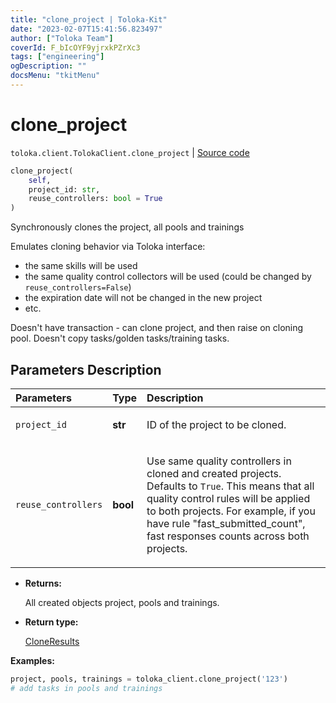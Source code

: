 ```yaml
---
title: "clone_project | Toloka-Kit"
date: "2023-02-07T15:41:56.823497"
author: ["Toloka Team"]
coverId: F_bIcOYF9yjrxkPZrXc3
tags: ["engineering"]
ogDescription: ""
docsMenu: "tkitMenu"
---
```


# clone_project
`toloka.client.TolokaClient.clone_project` | [Source code](https://github.com/Toloka/toloka-kit/blob/v1.1.3/src/client/__init__.py#L1204)

```python
clone_project(
    self,
    project_id: str,
    reuse_controllers: bool = True
)
```

Synchronously clones the project, all pools and trainings

Emulates cloning behavior via Toloka interface:
- the same skills will be used
- the same quality control collectors will be used (could be changed by `reuse_controllers=False`)
- the expiration date will not be changed in the new project
- etc.

Doesn't have transaction - can clone project, and then raise on cloning pool.
Doesn't copy tasks/golden tasks/training tasks.

## Parameters Description

| Parameters | Type | Description |
| :----------| :----| :-----------|
`project_id`|**str**|<p>ID of the project to be cloned.</p>
`reuse_controllers`|**bool**|<p>Use same quality controllers in cloned and created projects. Defaults to `True`. This means that all quality control rules will be applied to both projects. For example, if you have rule &quot;fast_submitted_count&quot;, fast responses counts across both projects.</p>

* **Returns:**

  All created objects project, pools and trainings.

* **Return type:**

  [CloneResults](/docs-new/toloka-kit/reference/toloka.client.clone_results.CloneResults)

**Examples:**

```python
project, pools, trainings = toloka_client.clone_project('123')
# add tasks in pools and trainings
```
